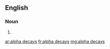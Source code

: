==English==

===Noun===
{{head|en|noun plural form}}

# {{plural of|alpha decay|lang=en}}

[[ar:alpha decays]]
[[fr:alpha decays]]
[[mg:alpha decays]]